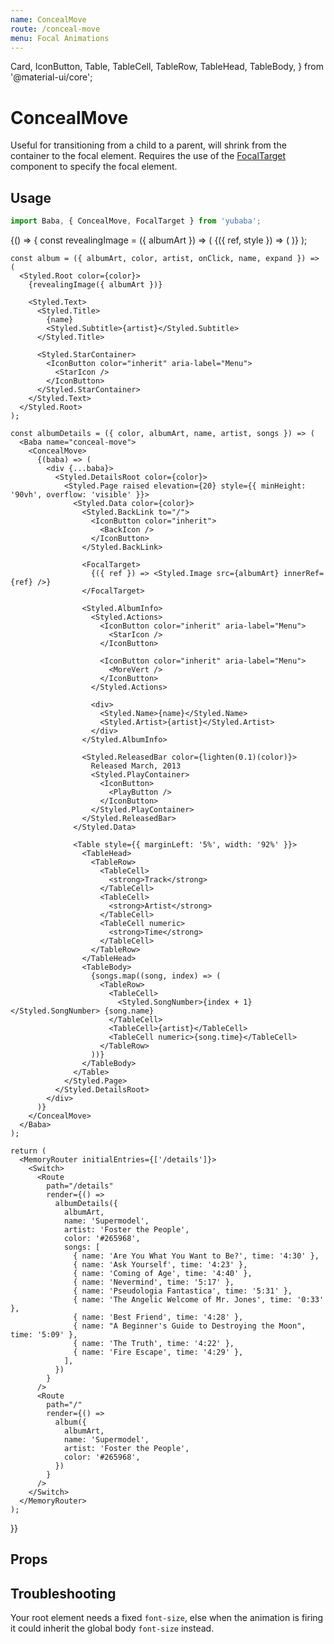 ```yaml
---
name: ConcealMove
route: /conceal-move
menu: Focal Animations
---
```


  Card,
  IconButton,
  Table,
  TableCell,
  TableRow,
  TableHead,
  TableBody,
} from '@material-ui/core';

# ConcealMove

Useful for transitioning from a child to a parent,
will shrink from the container to the focal element.
Requires the use of the [FocalTarget](/focal-target) component to specify the focal element.

## Usage

```js
import Baba, { ConcealMove, FocalTarget } from 'yubaba';
```

<Playground>
  {() => {
    const revealingImage = ({ albumArt }) => (
      <Baba name="conceal-move">
        {({ ref, style }) => (
          <Link to="/details">
            <Styled.BackgroundImage src={albumArt} style={style} innerRef={ref} />
          </Link>
        )}
      </Baba>
    );

    const album = ({ albumArt, color, artist, onClick, name, expand }) => (
      <Styled.Root color={color}>
        {revealingImage({ albumArt })}

        <Styled.Text>
          <Styled.Title>
            {name}
            <Styled.Subtitle>{artist}</Styled.Subtitle>
          </Styled.Title>

          <Styled.StarContainer>
            <IconButton color="inherit" aria-label="Menu">
              <StarIcon />
            </IconButton>
          </Styled.StarContainer>
        </Styled.Text>
      </Styled.Root>
    );

    const albumDetails = ({ color, albumArt, name, artist, songs }) => (
      <Baba name="conceal-move">
        <ConcealMove>
          {(baba) => (
            <div {...baba}>
              <Styled.DetailsRoot color={color}>
                <Styled.Page raised elevation={20} style={{ minHeight: '90vh', overflow: 'visible' }}>
                  <Styled.Data color={color}>
                    <Styled.BackLink to="/">
                      <IconButton color="inherit">
                        <BackIcon />
                      </IconButton>
                    </Styled.BackLink>

                    <FocalTarget>
                      {({ ref }) => <Styled.Image src={albumArt} innerRef={ref} />}
                    </FocalTarget>

                    <Styled.AlbumInfo>
                      <Styled.Actions>
                        <IconButton color="inherit" aria-label="Menu">
                          <StarIcon />
                        </IconButton>

                        <IconButton color="inherit" aria-label="Menu">
                          <MoreVert />
                        </IconButton>
                      </Styled.Actions>

                      <div>
                        <Styled.Name>{name}</Styled.Name>
                        <Styled.Artist>{artist}</Styled.Artist>
                      </div>
                    </Styled.AlbumInfo>

                    <Styled.ReleasedBar color={lighten(0.1)(color)}>
                      Released March, 2013
                      <Styled.PlayContainer>
                        <IconButton>
                          <PlayButton />
                        </IconButton>
                      </Styled.PlayContainer>
                    </Styled.ReleasedBar>
                  </Styled.Data>

                  <Table style={{ marginLeft: '5%', width: '92%' }}>
                    <TableHead>
                      <TableRow>
                        <TableCell>
                          <strong>Track</strong>
                        </TableCell>
                        <TableCell>
                          <strong>Artist</strong>
                        </TableCell>
                        <TableCell numeric>
                          <strong>Time</strong>
                        </TableCell>
                      </TableRow>
                    </TableHead>
                    <TableBody>
                      {songs.map((song, index) => (
                        <TableRow>
                          <TableCell>
                            <Styled.SongNumber>{index + 1}</Styled.SongNumber> {song.name}
                          </TableCell>
                          <TableCell>{artist}</TableCell>
                          <TableCell numeric>{song.time}</TableCell>
                        </TableRow>
                      ))}
                    </TableBody>
                  </Table>
                </Styled.Page>
              </Styled.DetailsRoot>
            </div>
          )}
        </ConcealMove>
      </Baba>
    );

    return (
      <MemoryRouter initialEntries={['/details']}>
        <Switch>
          <Route
            path="/details"
            render={() =>
              albumDetails({
                albumArt,
                name: 'Supermodel',
                artist: 'Foster the People',
                color: '#265968',
                songs: [
                  { name: 'Are You What You Want to Be?', time: '4:30' },
                  { name: 'Ask Yourself', time: '4:23' },
                  { name: 'Coming of Age', time: '4:40' },
                  { name: 'Nevermind', time: '5:17' },
                  { name: 'Pseudologia Fantastica', time: '5:31' },
                  { name: 'The Angelic Welcome of Mr. Jones', time: '0:33' },
                  { name: 'Best Friend', time: '4:28' },
                  { name: "A Beginner's Guide to Destroying the Moon", time: '5:09' },
                  { name: 'The Truth', time: '4:22' },
                  { name: 'Fire Escape', time: '4:29' },
                ],
              })
            }
          />
          <Route
            path="/"
            render={() =>
              album({
                albumArt,
                name: 'Supermodel',
                artist: 'Foster the People',
                color: '#265968',
              })
            }
          />
        </Switch>
      </MemoryRouter>
    );

}}

</Playground>

## Props

<PropsTable of={ConcealMove} />

## Troubleshooting

Your root element needs a fixed `font-size`, else when the animation is firing it could inherit the global body `font-size` instead.
